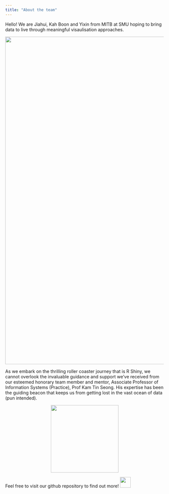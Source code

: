 ```yaml
---
title: "About the team"
---
```


Hello! We are Jiahui, Kah Boon and Yixin from MITB at SMU hoping to bring data to live through meaningful visaulisation approaches.

<center>![](image/Team.png){width="1043"}</center>

As we embark on the thrilling roller coaster journey that is R Shiny, we cannot overlook the invaluable guidance and support we've received from our esteemed honorary team member and mentor, Associate Professor of Information Systems (Practice), Prof Kam Tin Seong. His expertise has been the guiding beacon that keeps us from getting lost in the vast ocean of data (pun intended).

<center>![](image/Prof.png){width="215"}</center>

Feel free to visit our github repository to find out more! [![](image/github.png){width="34"}](https://github.com/lohjiahui/VAA_GroupFour)
